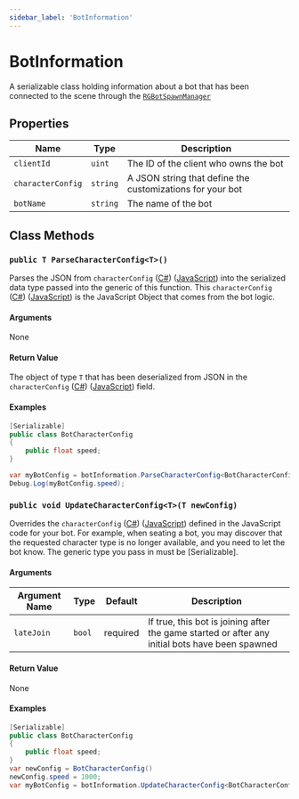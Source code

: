```yaml
---
sidebar_label: 'BotInformation'
---
```


# BotInformation

A serializable class holding information about a bot that has been connected to the scene
through the [`RGBotSpawnManager`](./RGBotSpawnManager)

## Properties

Name | Type  | Description
---|---|---|
`clientId` | `uint` | The ID of the client who owns the bot
`characterConfig` | `string` | A JSON string that define the customizations for your bot
`botName` | `string` | The name of the bot

## Class Methods

### `public T ParseCharacterConfig<T>()`

Parses the JSON from `characterConfig` ([C#](./creating-bots/csharp/configuration#characterconfig)) ([JavaScript](./creating-bots/javascript/configuration#characterconfig)) into the serialized data type
passed into the generic of this function. This `characterConfig` ([C#](./creating-bots/csharp/configuration#characterconfig)) ([JavaScript](./creating-bots/javascript/configuration#characterconfig))
is the JavaScript Object that comes from the bot logic.

#### Arguments
None

#### Return Value
The object of type `T` that has been deserialized from JSON in the `characterConfig` ([C#](./creating-bots/csharp/configuration#characterconfig)) ([JavaScript](./creating-bots/javascript/configuration#characterconfig)) field.

#### Examples
<Tabs>
<TabItem value="deserialize_config" label="Deserialize a bot's config from JSON" default>

```cs
[Serializable]
public class BotCharacterConfig
{
    public float speed;
}

var myBotConfig = botInformation.ParseCharacterConfig<BotCharacterConfig>();
Debug.Log(myBotConfig.speed);
```
</TabItem>
</Tabs>

### `public void UpdateCharacterConfig<T>(T newConfig)`

Overrides the `characterConfig` ([C#](./creating-bots/csharp/configuration#characterconfig)) ([JavaScript](./creating-bots/javascript/configuration#characterconfig)) defined in the JavaScript code for your bot. For example, when seating a bot, you may discover
that the requested character type is no longer available, and you need to let the bot know. The generic type you 
pass in must be [Serializable].

#### Arguments

Argument Name | Type | Default | Description
---|---|---|---|
`lateJoin` | `bool` | required | If true, this bot is joining after the game started or after any initial bots have been spawned

#### Return Value

None

#### Examples
<Tabs>
<TabItem value="save_config" label="Save a new config for the connected bot" default>

```cs
[Serializable]
public class BotCharacterConfig
{
    public float speed;
}
var newConfig = BotCharacterConfig()
newConfig.speed = 1000;
var myBotConfig = botInformation.UpdateCharacterConfig<BotCharacterConfig>(newConfig);
```
</TabItem>
</Tabs>